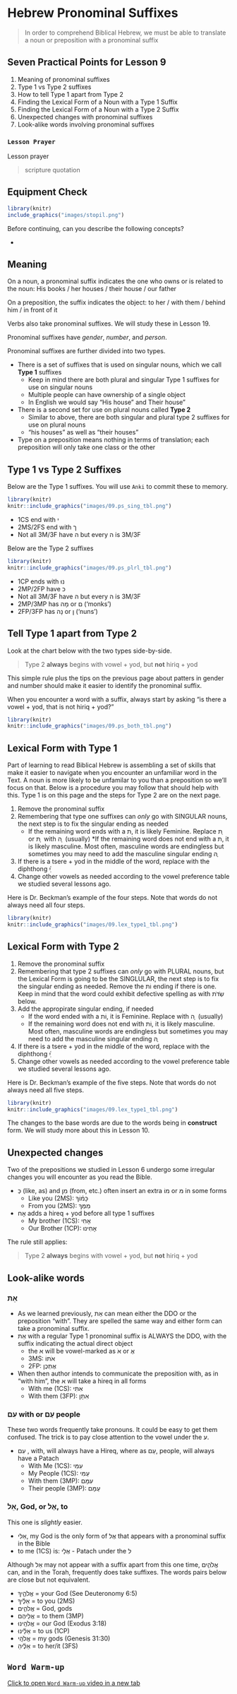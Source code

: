 # Hebrew Pronominal Suffixes

> In order to comprehend Biblical Hebrew, we must be able to translate a noun or preposition with a pronominal suffix




## Seven Practical Points for Lesson 9 {-}

1.  Meaning of pronominal suffixes
2.  Type 1 vs Type 2 suffixes
3.  How to tell Type 1 apart from Type 2
4.  Finding the Lexical Form of a Noun with a Type 1 Suffix
5.  Finding the Lexical Form of a Noun with a Type 2 Suffix
6.  Unexpected changes with pronominal suffixes
7.  Look-alike words involving pronominal suffixes

### `Lesson Prayer` {-}

Lesson prayer

> scripture quotation



## Equipment Check {-}

```r
library(knitr)
include_graphics("images/stopil.png")
```

Before continuing, can you describe the following concepts?

*


## Meaning

On a noun, a pronominal suffix indicates the one who owns or is related to the noun:  His books / her houses / their house / our father

On a preposition, the suffix indicates the object: to her / with them / behind him / in front of it

Verbs also take pronominal suffixes.  We will study these in Lesson 19.

Pronominal suffixes have *gender*, *number*, and *person*.

Pronominal suffixes are further divided into two types.  

* There is a set of suffixes that is used on singular nouns, which we call **Type 1** suffixes
    * Keep in mind there are both plural and singular Type 1 suffixes for use on singular nouns
    * Multiple people can have ownership of a single object
    * In English we would say "His house" and Their house"
* There is a second set for use on plural nouns called **Type 2**
    * Similar to above, there are both singular and plural type 2 suffixes for use on plural nouns
    * "his houses" as well as "their houses"
* Type on a preposition means nothing in terms of translation; each preposition will only take one class or the other



## Type 1 vs Type 2 Suffixes

Below are the Type 1 suffixes.  You will use `Anki` to commit these to memory.

```r
library(knitr)
knitr::include_graphics("images/09.ps_sing_tbl.png")
```

* 1CS end with י
* 2MS/2FS end with ך
* Not all 3M/3F have ה but every ה is 3M/3F

Below are the Type 2 suffixes
```r
library(knitr)
knitr::include_graphics("images/09.ps_plrl_tbl.png")
```

* 1CP ends with נוּ
* 2MP/2FP have כ
* Not all 3M/3F have ה but every ה is 3M/3F
* 2MP/3MP has מָה or ם ('monks')
* 2FP/3FP has נָה or ן ('nuns')

## Tell Type 1 apart from Type 2

Look at the chart below with the two types side-by-side.

> Type 2 **always** begins with vowel + yod, but **not** hiriq + yod

This simple rule plus the tips on the previous page about patters in gender and number should make it easier to identify the pronominal suffix.

When you encounter a word with a suffix, always start by asking "is there a vowel + yod, that is not hiriq + yod?"


```r
library(knitr)
knitr::include_graphics("images/09.ps_both_tbl.png")
```


## Lexical Form with Type 1

Part of learning to read Biblical Hebrew is assembling a set of skills that make it easier to navigate when you encounter an unfamiliar word in the Text.  A noun is more likely to be unfamilar to you than a preposition so we'll focus on that.  Below is a procedure you may follow that should help with this.  Type 1 is on this page and the steps for Type 2 are on the next page.

1. Remove the pronominal suffix
2. Remembering that type one suffixes can *only* go with SINGULAR nouns, the next step is to fix the singular ending as needed
    * If the remaining word ends with a ת, it is likely Feminine. Replace ת ַ or ת ָ  with ה ָ (usually)
    *If the remaining word does not end with a ת, it is likely masculine.  Most often, masculine words are endingless but sometimes you may need to add the masculine singular ending ה ֶ
3. If there is a tsere + yod in the middle of the word, replace with the diphthong יִ ַ֫
4. Change other vowels as needed according to the vowel preference table we studied several lessons ago.

Here is Dr. Beckman's example of the four steps.  Note that words do not always need all four steps.

```r
library(knitr)
knitr::include_graphics("images/09.lex_type1_tbl.png")
```

## Lexical Form with Type 2

1. Remove the pronominal suffix
2. Remembering that type 2 suffixes can *only* go with PLURAL nouns, but the Lexical Form is going to be the SINGLULAR, the next step is to fix the singular ending as needed.  Remove the וֹת ending if there is one.  Keep in mind that the word could exhibit defective spelling as with שְֹדֹת below.
3. Add the appropirate singular ending, if needed
    * If the word ended with a וֹת, it is Feminine. Replace with ה ָ (usually)
    * If the remaining word does not end with וֹת, it is likely masculine.  Most often, masculine words are endingless but sometimes you may need to add the masculine singular ending ה ֶ
4. If there is a tsere + yod in the middle of the word, replace with the diphthong יִ ַ֫
5. Change other vowels as needed according to the vowel preference table we studied several lessons ago.

Here is Dr. Beckman's example of the five steps.  Note that words do not always need all five steps.

```r
library(knitr)
knitr::include_graphics("images/09.lex_type1_tbl.png")
```


The changes to the base words are due to the words being in **construct** form.  We will study more about this in Lesson 10.

## Unexpected changes

Two of the prepositions we studied in Lesson 6 undergo some irregular changes you will encounter as you read the Bible.

* כְּ (like, as) and מִן (from, etc.) often insert an extra מוֹ or מּ in some forms
    * Like you (2MS): כָּמ֫וֹךָ
    * From you (2MS): מִמְּךָ

* אָח adds a hireq + yod before all type 1 suffixes
    * My brother (1CS): אָחִי
    * Our Brother (1CP): אָחִינוּ
    
The rule still applies:

> Type 2 **always** begins with vowel + yod, but **not** hiriq + yod

## Look-alike words

### אֵת {-}

* As we learned previously, אֵת can mean either the DDO or the preposition "with".  They are spelled the same way and either form can take a pronominal suffix.
* אֵת with a regular Type 1 pronominal suffix is ALWAYS the DDO, with the suffix indicating the actual direct object
    * the א will be vowel-marked as אֹ or אֶ
    * 3MS: אֹתוֹ
    * 2FP: אֶתְכֶן
* When then author intends to communicate the preposition with, as in "with him", the א will take a hireq in all forms
    * With me (1CS): אִתִּי
    * With them (3FP): אִתָּן

###  עִם with or עַם people {-}

These two words frequently take pronouns.  It could be easy to get them confused.  The trick is to pay close attention to the vowel under the ע.

* עִם , with, will always have a Hireq, where as עַם, people, will always have a Patach
    * With Me (1CS): עִמִּי
    * My People (1CS): עַמִּי
    * With them (3MP):  עִמָּם
    * Their people (3MP):  עַמָּם

### אֵל, God, or אֶל, to {-}

This one is _slightly_ easier.  

* אֵלִי, my God is the only form of אֶל that appears with a pronominal suffix in the Bible
* to me (1CS) is: אֶלַי - Patach under the ל

Although אֵל may not appear with a suffix apart from this one time, אֱלֹהִ֑ים can, and in the Torah, frequently does take suffixes.   The words pairs below are close but not equivalent.

* אֱלֹהֶ֑יךָ  = your God (See Deuteronomy 6:5)
* אֵלֶ֫יךָ = to you (2MS)
* אֱלֹהִ֑ים  = God, gods
* אֲלֵיהֶם = to them (3MP)
* אֱלֹהֵֽינוּ = our God (Exodus 3:18)
* אֵלֵ֫ינוּ = to us (1CP)
* אֱלֹהָֽי = my gods (Genesis 31:30)
* אֵלֶ֫יהַ = to her/it (3FS)

## `Word Warm-up` {-}

[Click to open `Word Warm-up` video in a new tab](){target="_blank"}

<iframe width="768" height="432" src="" frameborder="0" allow="accelerometer; autoplay; clipboard-write; encrypted-media; gyroscope; picture-in-picture" allowfullscreen></iframe>

We have created a special `Word Warm-up` for the pronominal suffixes.

[Click to open `Word Warm-up` video in a new tab](https://youtu.be/zk-v6XSY6Pg){target="_blank"}

<iframe width="768" height="432" src="https://youtu.be/zk-v6XSY6Pg" frameborder="0" allow="accelerometer; autoplay; clipboard-write; encrypted-media; gyroscope; picture-in-picture" allowfullscreen></iframe>

## `Verses Warm-up` {-}

[Click to open `Verses Warm-up` video in a new tab](https://youtu.be/8Y7XdOBkWWo){target="_blank"}

<iframe width="768" height="432" src="https://youtu.be/8Y7XdOBkWWo" frameborder="0" allow="accelerometer; autoplay; clipboard-write; encrypted-media; gyroscope; picture-in-picture" allowfullscreen></iframe>

## `Anki` {-}

* `Lesson 09 A.Vocab`
* `Lesson 09 B.Grammar` 
* `Lesson 09 C.Verses`

## `Worksheets`: NameOfWorksheet {-}

After you have done your Anki work, we have an additional worksheet to help you drill your pronominal suffixes.  As with previous worksheets, study, then cover-up the first column on the right and see if you can complete the remainder of the worksheet by memory.

[Pronominal Suffix](./images/09_pronominal_suffix_paradigm.pdf){target="_blank"}

## `Ruth Pursuit` {-}        

### Your Quest: {-}

1. Instruction#1 (Yellow)
2. Instruction#2 (Green)
3. Instruction3 (Light Blue)
4. Instruction4 (Pink)
5. Instruction5 (Light Grey)
6. Instruction6 (Red) <!--Try to use darker colors sparingly -->
7. instruction7 (Blue)

* [Blank copy of Ruth 1](https://drive.google.com/file/d/1qcfTKAlTJGChC2eYCMhSbY2w-ibzCcDV/view?usp=sharing){target="_blank"}
* [Ruth Pursuit Answer Key #09](){target="_blank"}

## `Hebrew Quest Study Passage`: Book Chapter# {-}

1. Read through the passage on your own.
2. Using a [Blank copy of the passage](){target="_blank"}:
    1. Highlight any words you do not know and look them up in a [lexicon](https://holylanguage.com/resources-dictionaries.php){target="_blank"}.    
    2. Parse as many verbs as you can.
    3. Sketch out a translation.
3. Watch Izzy's _Hebrew Quest_ video below [(Click to open video in a new tab)](https://www.youtube.com/embed/5hulHf6r7vk?end=874&rel=0&showinfo=0&autohide=1&autoplay=1){target="_blank"}
    1. How close was your translation?
    2. How did the Ruach HaQodesh speak to you?
4. Check your parsing against [this key](){target="_blank"}

<iframe width="768" height="432" src="https://www.youtube.com/embed/5hulHf6r7vk?end=874&rel=0&showinfo=0&autohide=1&autoplay=1" frameborder="0" allow="accelerometer; autoplay; clipboard-write; encrypted-media; gyroscope; picture-in-picture" allowfullscreen>
</iframe>

## `Quest Quiz` {-}

[Open Quest Quiz #09 in a new window](){target="_blank"}

<iframe src="" width="800" height="600" frameborder="2" marginheight="0" marginwidth="0"></iframe>

## Claim your next `Twelve Tribes Badge`! {-}

Check to be sure you have have completed **all activities** through this lesson, then fill out the form below.

[Check to be sure you have completed all ACTIVities here](){target="_blank"}, complete the certification below, and your badge will be on its way!

<iframe src="" width="640" height="691" frameborder="0" marginheight="0" marginwidth="0"></iframe>

